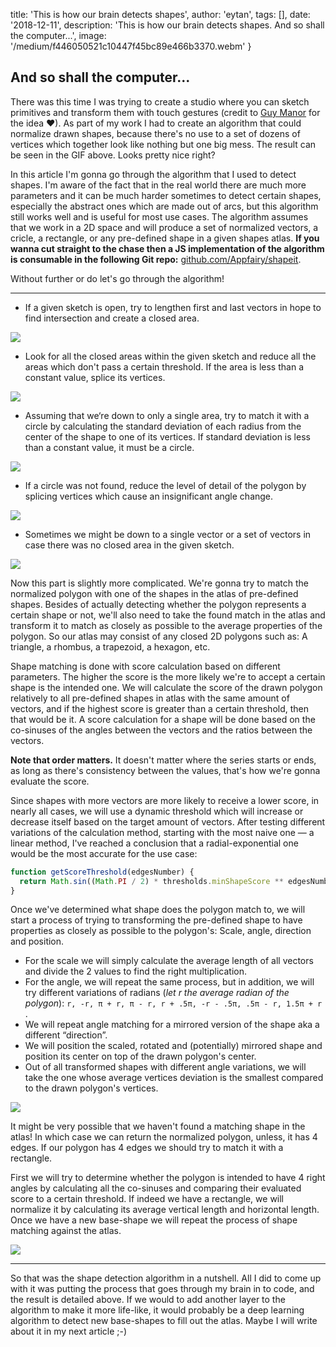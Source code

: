 
  title: 'This is how our brain detects shapes',
  author: 'eytan',
  tags: [],
  date: '2018-12-11',
  description:
    'This is how our brain detects shapes. And so shall the computer...',
  image: '/medium/f446050521c10447f45bc89e466b3370.webm'
}


## And so shall the computer...

There was this time I was trying to create a studio where you can sketch primitives and transform them with touch gestures (credit to [Guy Manor](https://www.linkedin.com/in/guy-manor-519099143/) for the idea ❤). As part of my work I had to create an algorithm that could normalize drawn shapes, because there's no use to a set of dozens of vertices which together look like nothing but one big mess. The result can be seen in the GIF above. Looks pretty nice right?

In this article I'm gonna go through the algorithm that I used to detect shapes. I'm aware of the fact that in the real world there are much more parameters and it can be much harder sometimes to detect certain shapes, especially the abstract ones which are made out of arcs, but this algorithm still works well and is useful for most use cases. The algorithm assumes that we work in a 2D space and will produce a set of normalized vectors, a cricle, a rectangle, or any pre-defined shape in a given shapes atlas. **If you wanna cut straight to the chase then a JS implementation of the algorithm is consumable in the following Git repo:** [github.com/Appfairy/shapeit](https://github.com/Appfairy/shapeit/).

Without further or do let's go through the algorithm!

---

- If a given sketch is open, try to lengthen first and last vectors in hope to find intersection and create a closed area.

![](/medium/cb13e8fa5ea78c7b0159da981f34bfc7.jpeg)

- Look for all the closed areas within the given sketch and reduce all the areas which don't pass a certain threshold. If the area is less than a constant value, splice its vertices.

![](/medium/77cab98d7eb6c4c2bc19fc1feaf1bdfc.jpeg)

- Assuming that we‘re down to only a single area, try to match it with a circle by calculating the standard deviation of each radius from the center of the shape to one of its vertices. If standard deviation is less than a constant value, it must be a circle.

![](/medium/c181a2ba3ee15dca2a7297136a0c5996.jpeg)

- If a circle was not found, reduce the level of detail of the polygon by splicing vertices which cause an insignificant angle change.

![](/medium/6186d4c6a0df059772b2f7f909933f30.jpeg)

- Sometimes we might be down to a single vector or a set of vectors in case there was no closed area in the given sketch.

![](/medium/81347d812b696786953f22baa07b1acd.jpeg)

Now this part is slightly more complicated. We're gonna try to match the normalized polygon with one of the shapes in the atlas of pre-defined shapes. Besides of actually detecting whether the polygon represents a certain shape or not, we'll also need to take the found match in the atlas and transform it to match as closely as possible to the average properties of the polygon. So our atlas may consist of any closed 2D polygons such as: A triangle, a rhombus, a trapezoid, a hexagon, etc.

Shape matching is done with score calculation based on different parameters. The higher the score is the more likely we're to accept a certain shape is the intended one. We will calculate the score of the drawn polygon relatively to all pre-defined shapes in atlas with the same amount of vectors, and if the highest score is greater than a certain threshold, then that would be it. A score calculation for a shape will be done based on the co-sinuses of the angles between the vectors and the ratios between the vectors.

**Note that order matters.** It doesn't matter where the series starts or ends, as long as there's consistency between the values, that's how we're gonna evaluate the score.

Since shapes with more vectors are more likely to receive a lower score, in nearly all cases, we will use a dynamic threshold which will increase or decrease itself based on the target amount of vectors. After testing different variations of the calculation method, starting with the most naive one — a linear method, I've reached a conclusion that a radial-exponential one would be the most accurate for the use case:

```javascript
function getScoreThreshold(edgesNumber) {
  return Math.sin((Math.PI / 2) * thresholds.minShapeScore ** edgesNumber)
}
```

Once we've determined what shape does the polygon match to, we will start a process of trying to transforming the pre-defined shape to have properties as closely as possible to the polygon's: Scale, angle, direction and position.

- For the scale we will simply calculate the average length of all vectors and divide the 2 values to find the right multiplication.
- For the angle, we will repeat the same process, but in addition, we will try different variations of radians (_let r the average radian of the polygon_): `r, -r, π + r, π - r, r + .5π, -r - .5π, .5π - r, 1.5π + r` .
- We will repeat angle matching for a mirrored version of the shape aka a different “direction”.
- We will position the scaled, rotated and (potentially) mirrored shape and position its center on top of the drawn polygon's center.
- Out of all transformed shapes with different angle variations, we will take the one whose average vertices deviation is the smallest compared to the drawn polygon's vertices.

![](/medium/efaa174a086d487ba51b1da7edabcadb.jpeg)

It might be very possible that we haven't found a matching shape in the atlas! In which case we can return the normalized polygon, unless, it has 4 edges. If our polygon has 4 edges we should try to match it with a rectangle.

First we will try to determine whether the polygon is intended to have 4 right angles by calculating all the co-sinuses and comparing their evaluated score to a certain threshold. If indeed we have a rectangle, we will normalize it by calculating its average vertical length and horizontal length. Once we have a new base-shape we will repeat the process of shape matching against the atlas.

![](/medium/3834264b711c4451c2468b290bae23b0.jpeg)

---

So that was the shape detection algorithm in a nutshell. All I did to come up with it was putting the process that goes through my brain in to code, and the result is detailed above. If we would to add another layer to the algorithm to make it more life-like, it would probably be a deep learning algorithm to detect new base-shapes to fill out the atlas. Maybe I will write about it in my next article ;-)
